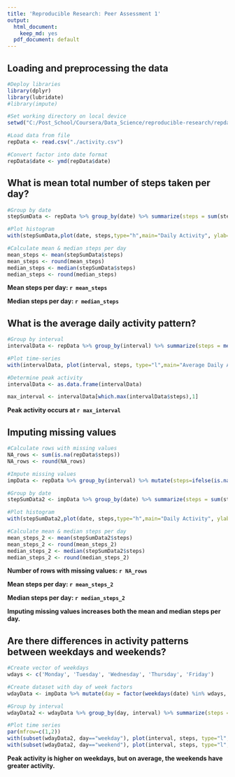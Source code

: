 ```yaml
---
title: 'Reproducible Research: Peer Assessment 1'
output:
  html_document:
    keep_md: yes
  pdf_document: default
---
```



## Loading and preprocessing the data
```r
#Deploy libraries
library(dplyr)
library(lubridate)
#library(impute)

#Set working directory on local device
setwd("C:/Post_School/Coursera/Data_Science/reproducible-research/repdata_data_activity")

#Load data from file
repData <- read.csv("./activity.csv")

#Convert factor into date format
repData$date <- ymd(repData$date)
```


## What is mean total number of steps taken per day?
```r
#Group by date
stepSumData <- repData %>% group_by(date) %>% summarize(steps = sum(steps, na.rm=TRUE))

#Plot histogram
with(stepSumData,plot(date, steps,type="h",main="Daily Activity", ylab="Total Steps per Day"))

#Calculate mean & median steps per day
mean_steps <- mean(stepSumData$steps)
mean_steps <- round(mean_steps)
median_steps <- median(stepSumData$steps)
median_steps <- round(median_steps)

```

**Mean steps per day: `r mean_steps`**

**Median steps per day: `r median_steps`**

## What is the average daily activity pattern?
```r
#Group by interval
intervalData <- repData %>% group_by(interval) %>% summarize(steps = mean(steps, na.rm=TRUE))

#Plot time-series
with(intervalData, plot(interval, steps, type="l",main="Average Daily Activity",ylab="Average Steps per Day"))

#Determine peak activity
intervalData <- as.data.frame(intervalData)

max_interval <- intervalData[which.max(intervalData$steps),1]

```

**Peak activity occurs at `r max_interval`** 

## Imputing missing values
```r
#Calculate rows with missing values
NA_rows <- sum(is.na(repData$steps))
NA_rows <- round(NA_rows)

#Impute missing values
impData <- repData %>% group_by(interval) %>% mutate(steps=ifelse(is.na(steps), mean(steps, na.rm=TRUE), steps))

#Group by date
stepSumData2 <- impData %>% group_by(date) %>% summarize(steps = sum(steps, na.rm=TRUE))

#Plot histogram
with(stepSumData2,plot(date, steps,type="h",main="Daily Activity", ylab="Total Steps per Day"))

#Calculate mean & median steps per day
mean_steps_2 <- mean(stepSumData2$steps)
mean_steps_2 <- round(mean_steps_2)
median_steps_2 <- median(stepSumData2$steps)
median_steps_2 <- round(median_steps_2)

```

**Number of rows with missing values: `r NA_rows`**

**Mean steps per day: `r mean_steps_2`**

**Median steps per day: `r median_steps_2`**

**Imputing missing values increases both the mean and median steps per day.**  

## Are there differences in activity patterns between weekdays and weekends?
```r
#Create vector of weekdays
wdays <- c('Monday', 'Tuesday', 'Wednesday', 'Thursday', 'Friday')

#Create dataset with day of week factors
wdayData <- impData %>% mutate(day = factor(weekdays(date) %in% wdays, levels=c(TRUE, FALSE), labels=c('weekday','weekend')))

#Group by interval
wdayData2 <- wdayData %>% group_by(day, interval) %>% summarize(steps = mean(steps))

#Plot time series
par(mfrow=c(1,2))
with(subset(wdayData2, day=="weekday"), plot(interval, steps, type="l", col="black", main="Weekday Activity", ylim=c(0,250),ylab="Average per Day"))
with(subset(wdayData2, day=="weekend"), plot(interval, steps, type="l", col="red", main="Weekend Activity", ylim=c(0,250)))

```

**Peak activity is higher on weekdays, but on average, the weekends have greater activity.**   